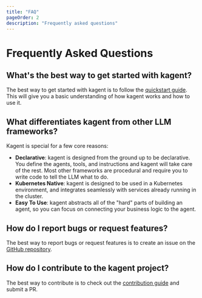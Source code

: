 ```yaml
---
title: "FAQ"
pageOrder: 2
description: "Frequently asked questions"
---
```


# Frequently Asked Questions

## What's the best way to get started with kagent?

The best way to get started with kagent is to follow the [quickstart guide](/docs/getting-started/quickstart). This will give you a basic understanding of how kagent works and how to use it.

## What differentiates kagent from other LLM frameworks?

Kagent is special for a few core reasons:

- **Declarative**: kagent is designed from the ground up to be declarative. You define the agents, tools, and instructions and kagent will take care of the rest. Most other frameworks are procedural and require you to write code to tell the LLM what to do.
- **Kubernetes Native**: kagent is designed to be used in a Kubernetes environment, and integrates seamlessly with services already running in the cluster.
- **Easy To Use**: kagent abstracts all of the "hard" parts of building an agent, so you can focus on connecting your business logic to the agent.

## How do I report bugs or request features?

The best way to report bugs or request features is to create an issue on the [GitHub repository](https://github.com/kagent-dev/kagent/issues).

## How do I contribute to the kagent project?

The best way to contribute is to check out the [contribution guide](/docs/resources/contribution-guide) and submit a PR.
